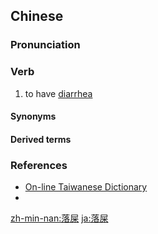 ==Chinese==
{{zh-forms|alt=漏屎}}

===Pronunciation===
{{zh-pron
|mn=làu-sái
|mn-t=lau3 sai2
|cat=v
}}

===Verb===
{{zh-verb}}

# {{lb|zh|Min Nan}} to have [[diarrhea]]

====Synonyms====
{{zh-dial|腹瀉}}

====Derived terms====
{{zh-der|落屎星|落屎馬}}

===References===
* [http://taigi.fhl.net/dict/search.php?DETAIL=1&LIMIT=id=38274&dbname=dic&graph=1 On-line Taiwanese Dictionary]
* {{thcwd|9953}}

[[zh-min-nan:落屎]]
[[ja:落屎]]